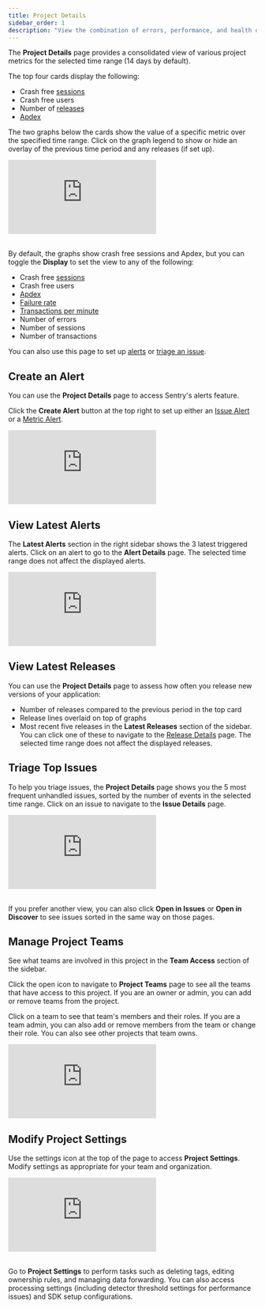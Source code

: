 ```yaml
---
title: Project Details
sidebar_order: 1
description: "View the combination of errors, performance, and health of your project in one central place."
---
```


The **Project Details** page provides a consolidated view of various project metrics for the selected time range (14 days by default).

The top four cards display the following:

- Crash free [sessions](/product/releases/health/#session)
- Crash free users
- Number of [releases](/product/releases/)
- [Apdex](/product/performance/metrics/#apdex)

The two graphs below the cards show the value of a specific metric over the specified time range. Click on the graph legend to show or hide an overlay of the previous time period and any releases (if set up).

<div style={{"height":"0px","paddingBottom":"calc(54.2969% + 41px)","position":"relative","width":"100%"}}>
  <iframe
    src="https://demo.arcade.software/XU3D5nw7kEDBO9KwmwuR?embed"
    frameborder="0"
    loading="lazy"
    webkitallowfullscreen
    mozallowfullscreen
    allowfullscreen
    style={{"colorScheme":"light","height":"100%","left":"0px","position":"absolute","top":"0px","width":"100%"}}
    title="Project Details -> Graphs"
  ></iframe>
</div>

<br />

By default, the graphs show crash free sessions and Apdex, but you can toggle the **Display** to set the view to any of the following:

- Crash free [sessions](/product/releases/health/#session)
- Crash free users
- [Apdex](/product/performance/metrics/#apdex)
- [Failure rate](/product/performance/metrics/#failure-rate)
- [Transactions per minute](/product/performance/metrics/#throughput-total-tpm-tps)
- Number of errors
- Number of sessions
- Number of transactions

You can also use this page to set up [alerts](/product/alerts-notifications/) or [triage an issue](#triage).

## Create an Alert

You can use the **Project Details** page to access Sentry's alerts feature.

Click the **Create Alert** button at the top right to set up either an [Issue Alert](/product/alerts-notifications/issue-alerts/) or a [Metric Alert](/product/alerts-notifications/metric-alerts/).

<div style={{"height":"0px","paddingBottom":"calc(61.7215% + 41px)","position":"relative","width":"100%"}}>
  <iframe
    src="https://demo.arcade.software/ZEOZDNURwYhmkqdQ76ge?embed"
    frameborder="0"
    loading="lazy"
    webkitallowfullscreen
    mozallowfullscreen
    allowfullscreen
    style={{"colorScheme":"light","height":"100%","left":"0px","position":"absolute","top":"0px","width":"100%"}}
    title="Project Details -> Create Alert"
  ></iframe>
</div>

## View Latest Alerts

The **Latest Alerts** section in the right sidebar shows the 3 latest triggered alerts. Click on an alert to go to the **Alert Details** page. The selected time range does not affect the displayed alerts.

<div style={{"height":"0px","paddingBottom":"calc(61.7215% + 41px)","position":"relative","width":"100%"}}>
  <iframe
    src="https://demo.arcade.software/2pJrK9pQvEwpVRseSxbz?embed"
    frameborder="0"
    loading="lazy"
    webkitallowfullscreen
    mozallowfullscreen
    allowfullscreen
    style={{"colorScheme":"light","height":"100%","left":"0px","position":"absolute","top":"0px","width":"100%"}}
    title="Project Details -> Latest Alerts"
  ></iframe>
</div>

## View Latest Releases

You can use the **Project Details** page to assess how often you release new versions of your application:

- Number of releases compared to the previous period in the top card
- Release lines overlaid on top of graphs
- Most recent five releases in the **Latest Releases** section of the sidebar. You can click one of these to navigate to the [Release Details](/product/releases/health/release-details/) page. The selected time range does not affect the displayed releases.

## Triage Top Issues

To help you triage issues, the **Project Details** page shows you the 5 most frequent unhandled issues, sorted by the number of events in the selected time range. Click on an issue to navigate to the **Issue Details** page.

<div style={{"height":"0px","paddingBottom":"calc(54.2969% + 41px)","position":"relative","width":"100%"}}>
  <iframe
    src="https://demo.arcade.software/zuLVkma4eOWIHuLlXbYm?embed"
    frameborder="0"
    loading="lazy"
    webkitallowfullscreen
    mozallowfullscreen
    allowfullscreen
    style={{"colorScheme":"light","height":"100%","left":"0px","position":"absolute","top":"0px","width":"100%"}}
    title="Project Details -> Triage Issue"
  ></iframe>
</div>

<br />

If you prefer another view, you can also click **Open in Issues** or **Open in Discover** to see issues sorted in the same way on those pages.

## Manage Project Teams

See what teams are involved in this project in the **Team Access** section of the sidebar.

Click the open icon to navigate to **Project Teams** page to see all the teams that have access to this project. If you are an owner or admin, you can add or remove teams from the project.

Click on a team to see that team's members and their roles. If you are a team admin, you can also add or remove members from the team or change their role. You can also see other projects that team owns.

<div style={{"height":"0px","paddingBottom":"calc(54.3131% + 41px)","position":"relative","width":"100%"}}>
  <iframe
    src="https://demo.arcade.software/mhgmIGjj55tZ3PVqdUnJ?embed"
    frameborder="0"
    loading="lazy"
    webkitallowfullscreen
    mozallowfullscreen
    allowfullscreen
    style={{"colorScheme":"light","height":"100%","left":"0px","position":"absolute","top":"0px","width":"100%"}}
    title="Project Details -> Project Teams"
  ></iframe>
</div>

## Modify Project Settings

Use the settings icon at the top of the page to access **Project Settings**. Modify settings as appropriate for your team and organization.

<div style={{"height":"0px","paddingBottom":"calc(54.3131% + 41px)","position":"relative","width":"100%"}}>
  <iframe
    src="https://demo.arcade.software/wySaVXYOhND0BEFbk2uE?embed"
    frameborder="0"
    loading="lazy"
    webkitallowfullscreen
    mozallowfullscreen
    allowfullscreen
    style={{"colorScheme":"light","height":"100%","left":"0px","position":"absolute","top":"0px","width":"100%"}}
    title="Project Details -> Project Settings"
  ></iframe>
</div>

<br />

Go to **Project Settings** to perform tasks such as deleting tags, editing ownership rules, and managing data forwarding. You can also access processing settings (including detector threshold settings for performance issues) and SDK setup configurations.
